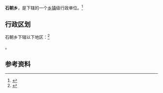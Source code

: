 {{中国乡级行政区|52/03/26/204/000}}

'''石朝乡'''，是{{PRC admin/fullname|52/03/26/204/000|3}}下辖的一个[[乡镇|乡镇]]级行政单位。<ref>{{PRC admin/ref sgc|{{PRC admin/parent|52/03/26/204/000}}}}</ref>

== 行政区划 ==

石朝乡下辖以下地区：<ref>{{PRC admin/ref sgc|52/03/26/204/000}}</ref>

{{PRC admin/children|52/03/26/204/000}}。

== 参考资料 ==

{{reflist}}

{{行政区划小作品}}
{{PRC admin/navcat|52/03/26/204/000}}